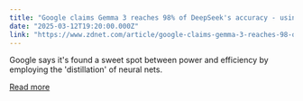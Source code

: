 ```yaml
---
title: "Google claims Gemma 3 reaches 98% of DeepSeek's accuracy - using only one GPU"
date: "2025-03-12T19:20:00.000Z"
link: "https://www.zdnet.com/article/google-claims-gemma-3-reaches-98-of-deepseeks-accuracy-using-only-one-gpu/"
---
```


Google says it's found a sweet spot between power and efficiency by employing the 'distillation' of neural nets.

[Read more](https://www.zdnet.com/article/google-claims-gemma-3-reaches-98-of-deepseeks-accuracy-using-only-one-gpu/)
